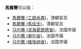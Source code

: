 '''馬爾賽'''可以指：
*[[馬爾賽_(工部尚書)|馬爾賽 (工部尚書)]]，清朝官员
*[[馬爾賽_(馬佳氏)|馬爾賽 (馬佳氏)]]，清朝官员
*[[马尔赛_(滨海夏朗德省)|马尔赛 (滨海夏朗德省)]]，法国市镇
*[[马尔赛_(谢尔省)|马尔赛 (谢尔省)]]，法国市镇
*[[马尔赛_(维埃纳省)|马尔赛 (维埃纳省)]]，法国市镇

{{disambig|M|cat=三字译名消歧义}}